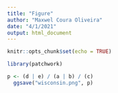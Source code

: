 ```yaml
---
title: "Figure"
author: "Maxwel Coura Oliveira"
date: "4/1/2021"
output: html_document
---
```


```r
knitr::opts_chunk$set(echo = TRUE)
```


```r
library(patchwork)
```


```r
p <- (d | e) / (a | b) / (c)
  ggsave("wisconsin.png", p)

```



